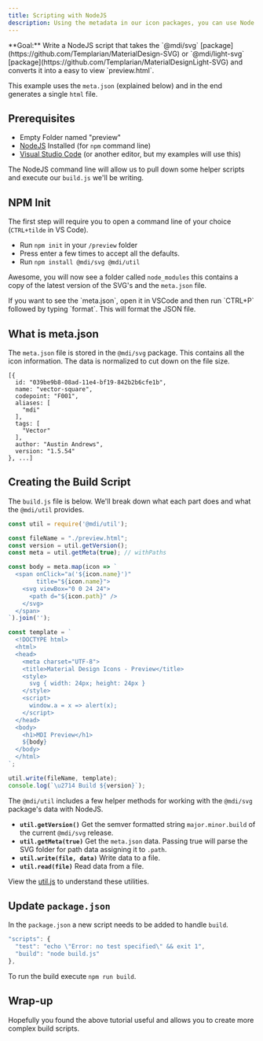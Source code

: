 ```yaml
---
title: Scripting with NodeJS
description: Using the metadata in our icon packages, you can use Node to build cool thing.
---
```


<Note type='success'>
  **Goal:** Write a NodeJS script that takes the `@mdi/svg` [package](https://github.com/Templarian/MaterialDesign-SVG) or `@mdi/light-svg` [package](https://github.com/Templarian/MaterialDesignLight-SVG) and converts it into a easy to view `preview.html`.
</Note>

This example uses the `meta.json` (explained below) and in the end generates a single `html` file.

## Prerequisites

- Empty Folder named "preview"
- [NodeJS](https://nodejs.org/en/download/) Installed (for `npm` command line)
- [Visual Studio Code](https://code.visualstudio.com/) (or another editor, but my examples will use this)

The NodeJS command line will allow us to pull down some helper scripts and execute our `build.js` we'll be writing.

## NPM Init

The first step will require you to open a command line of your choice (`CTRL+tilde` in VS Code).

- Run `npm init` in your `/preview` folder
- Press enter a few times to accept all the defaults.
- Run `npm install @mdi/svg @mdi/util`

Awesome, you will now see a folder called `node_modules` this contains a copy of the latest version of the SVG's and the `meta.json` file.

<Note>
  If you want to see the `meta.json`, open it in VSCode and then run `CTRL+P` followed by typing `format`. This will format the JSON file.
</Note>

## What is meta.json

The `meta.json` file is stored in the `@mdi/svg` package. This contains all the icon information. The data is normalized to cut down on the file size.

```
[{
  id: "039be9b8-08ad-11e4-bf19-842b2b6cfe1b",
  name: "vector-square",
  codepoint: "F001",
  aliases: [
    "mdi"
  ],
  tags: [
    "Vector"
  ],
  author: "Austin Andrews",
  version: "1.5.54"
}, ...]
```

## Creating the Build Script

The `build.js` file is below. We'll break down what each part does and what the `@mdi/util` provides.

```javascript
const util = require('@mdi/util');

const fileName = "./preview.html";
const version = util.getVersion();
const meta = util.getMeta(true); // withPaths

const body = meta.map(icon => `
  <span onClick="a('${icon.name}')"
        title="${icon.name}">
    <svg viewBox="0 0 24 24">
      <path d="${icon.path}" />
    </svg>
  </span>
`).join('');

const template = `
  <!DOCTYPE html>
  <html>
  <head>
    <meta charset="UTF-8">
    <title>Material Design Icons - Preview</title>
    <style>
      svg { width: 24px; height: 24px }
    </style>
    <script>
      window.a = x => alert(x);
    </script>
  </head>
  <body>
    <h1>MDI Preview</h1>
    ${body}
  </body>
  </html>
`;

util.write(fileName, template);
console.log(`\u2714 Build ${version}`);
```

The `@mdi/util` includes a few helper methods for working with the `@mdi/svg` package's data with NodeJS.

- **`util.getVersion()`** Get the semver formatted string `major.minor.build` of the current `@mdi/svg` release.
- **`util.getMeta(true)`** Get the `meta.json` data. Passing true will parse the SVG folder for path data assigning it to `.path`.
- **`util.write(file, data)`** Write data to a file.
- **`util.read(file)`** Read data from a file.

View the [util.js](https://github.com/Templarian/MaterialDesign-Util/blob/master/util.js) to understand these utilities.

## Update `package.json`

In the `package.json` a new script needs to be added to handle `build`.

```javascript
"scripts": {
  "test": "echo \"Error: no test specified\" && exit 1",
  "build": "node build.js"
},
```

To run the build execute `npm run build`.

## Wrap-up

Hopefully you found the above tutorial useful and allows you to create more complex build scripts.
